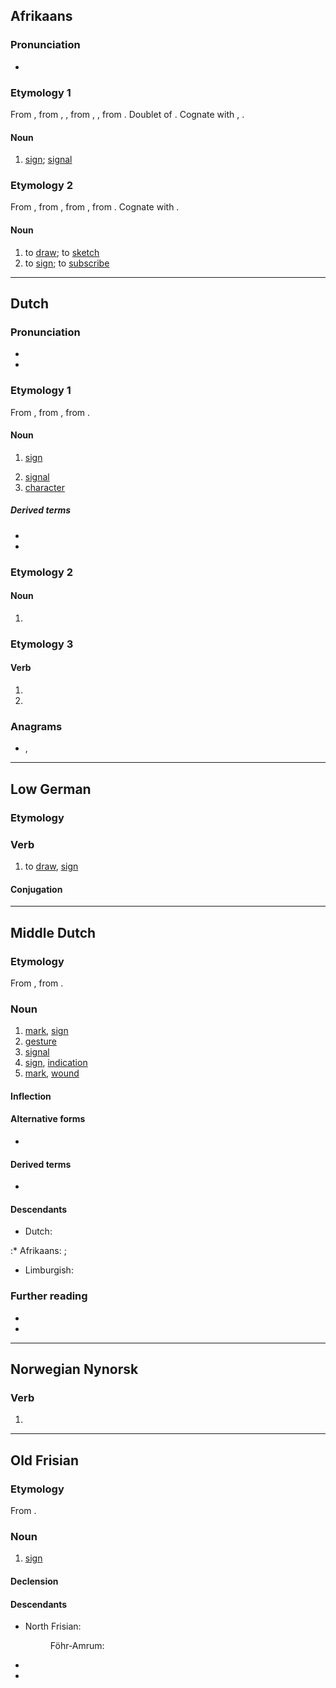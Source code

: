 ==Afrikaans==

===Pronunciation===
* {{IPA|/ˈtiə̯kən/|lang=af}}

===Etymology 1===
From {{inh|af|nl|teken}}, from {{inh|af|dum|têken}}, {{m|dum|teiken}}, from {{inh|nl|odt|*tēkan}}, {{m|odt|*teikan}}, from {{inh|nl|gem-pro|*taikną}}. Doublet of {{m|af|teiken||target, goal}}. Cognate with {{cog|de|Zeichen}}, {{cog|en|token}}.

====Noun====
{{af-noun|tekens|tekentjie}}

# [[sign]]; [[signal]]

===Etymology 2===
From {{inh|af|nl|tekenen}}, from {{inh|af|dum|têkenen}}, from {{inh|af|odt|*tēkanen}}, from {{inh|af|gem-pro|*taiknijaną}}. Cognate with {{cog|de|zeichnen}}.

====Noun====
{{af-verb}}

# to [[draw]]; to [[sketch]]
# to [[sign]]; to [[subscribe]]

----

==Dutch==

===Pronunciation===
* {{audio|Nl-teken.ogg|Audio|lang=nl}}
* {{rhymes|eːkən|lang=nl}}

===Etymology 1===
{{PIE root|nl|deyḱ}}
From {{inh|nl|dum|têken}}, from {{inh|nl|odt|*tēkan}}, from {{inh|nl|gem-pro|*taikną}}.

====Noun====
{{nl-noun|n|-@en|pl2=-s|tekentje}}

# [[sign]]
#: {{ux|nl|De firma kent sterren aan restaurants toe als '''teken''' van de kwaliteit.|The firm confers stars to restaurants as a sign of quality.|inline=1}}
# [[signal]]
# [[character]]
#: {{ux|nl|Chinese tekens|Chinese characters.|inline=1}}

=====Derived terms=====
* {{l|nl|gedenkteken}}
* {{l|nl|wonderteken}}

===Etymology 2===
{{nonlemma}}

====Noun====
{{head|nl|noun plural form}}

# {{nl-noun form of|pl|teek}}

===Etymology 3===
{{nonlemma}}

====Verb====
{{nl-verb-form}}

# {{nl-verb form of|p=1|n=sg|t=pres|m=ind|tekenen}}
# {{nl-verb form of|m=imp|tekenen}}

===Anagrams===
* {{l|nl|keten}}, {{l|nl|nekte}}

----

==Low German==

===Etymology===
{{PIE root|nds|deyḱ}}
{{rfe|lang=nds}}

===Verb===
{{head|nds|verb|past singular|teken|past participle|tekent|auxiliary verb|hebben}}

# to [[draw]], [[sign]]

====Conjugation====
{{nds-conj-wk|head=''teken'' (weak verb, irregular)|teken|teken|teken|teeknen, tek|teken}}

----

==Middle Dutch==

===Etymology===
From {{inh|dum|odt|*tēkan}}, from {{inh|dum|gem-pro|*taikną}}.

===Noun===
{{dum-noun|head=têken|n}}

# [[mark]], [[sign]]
# [[gesture]]
# [[signal]]
# [[sign]], [[indication]]
# [[mark]], [[wound]]

====Inflection====
{{rfinfl|dum|noun}}

====Alternative forms====
* {{l|dum|teiken}}

====Derived terms====
* {{l|dum|têkenen}}

====Descendants====
* Dutch: {{l|nl|teken}}
:* Afrikaans: {{l|af|teken}}; {{l|af|teiken}}
* Limburgish: {{l|li|teike}}

===Further reading===
* {{R:VMNW|ID58692|I}}
* {{R:MNW|57470|I}}

----

==Norwegian Nynorsk==

===Verb===
{{head|nn|verb form}}

# {{nn-verb-form of|masculine and feminine past participle|tak|no_end=ta}}

----

==Old Frisian==

===Etymology===
{{PIE root|ofs|deyḱ}}
From {{inh|ofs|gem-pro|*taikną}}.

===Noun===
{{ofs-noun|n|head=tēken}}

# [[sign]]

====Declension====
{{ofs-decl-noun-a-n|tēken}}

====Descendants====
* North Frisian:
*: Föhr-Amrum: {{l|frr|teeken}}
* {{desc|fy|teken}}
* {{desc|stq|Teeken}}